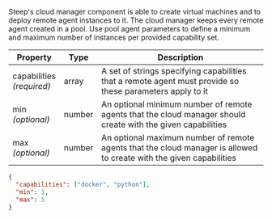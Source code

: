 
Steep's cloud manager component is able to create virtual machines and to
deploy remote agent instances to it. The cloud manager keeps every remote agent
created in a pool. Use pool agent parameters to define a minimum and maximum
number of instances per provided capability set.

| Property                               | Type    | Description
| -------------------------------------- | ------- | -----------
| capabilities<br/>*(required)*          | array   | A set of strings spec­i­fy­ing ca­pa­bil­i­ties that a remote agent must provide so these parameters apply to it
| min<br />*(optional)*                  | number  | An optional minimum number of remote agents that the cloud manager should create with the given capabilities
| max<br />*(optional)*                  | number  | An optional maximum number of remote agents that the cloud manager is allowed to create with the given capabilities

<CodeExample title="Example:">

```json code-example
{
  "capabilities": ["docker", "python"],
  "min": 1,
  "max": 5
}
```

</CodeExample>
